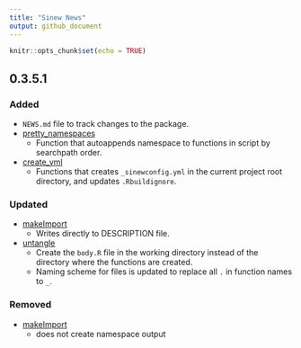 ```yaml
---
title: "Sinew News"
output: github_document
---
```


```r
knitr::opts_chunk$set(echo = TRUE)
```

## 0.3.5.1

### Added
  - `NEWS.md` file to track changes to the package.
  - [pretty_namespaces](https://metrumresearchgroup.github.io/sinew/pretty-namespace.html)
    - Function that autoappends namespace to functions in script by searchpath order.
  - [create_yml](https://metrumresearchgroup.github.io/sinew/using-sinewconfig-yml.html)
    - Functions that creates `_sinewconfig.yml` in the current project root directory, and updates `.Rbuildignore`.

### Updated
  - [makeImport](https://metrumresearchgroup.github.io/sinew/makeimport.html)
    - Writes directly to DESCRIPTION file. 
  - [untangle](https://metrumresearchgroup.github.io/sinew/untangle.html) 
    - Create the `body.R` file in the working directory instead of the directory where the functions are created.
    - Naming scheme for files is updated to replace all `.` in function names to `_`.
  
### Removed
  - [makeImport](https://metrumresearchgroup.github.io/sinew/makeimport.html)
    - does not create namespace output

